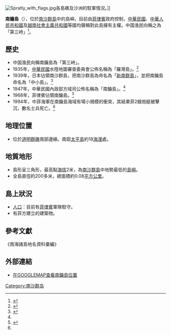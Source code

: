 {{Infobox Disputed Islands
| plural = 
| name             = 南鑰島
| image name       = 
| image caption    = 
| image size       = 
| locator map      = {{Location map+|Spratly Islands|float=center|width=300|caption=南鑰島的位置 
|places=
{{location map~ |Spratly Islands|marksize=6 |lat=11.466666 |long=114.423611
|label='''南鑰島
''' |position=bottom}}
}}
| map_custom       = yes
| native name      = 
| native name link = 
| other_names      =Loaita Island<br/>Pag-Asa（Ilalo）
| location         = [[南沙群島|南沙群島]] 
| coordinates      = {{Coord|10|40|00|N|114|25|25|E|display=inline,title}}
| archipelago      = 
| total islands    = 
| major islands    = 
| area             = 0.08 平方千米
| length           =
| width            =
| coastline        =
| highest mount    = 
| elevation        = 2 米
| country = {{PHL}}
| country admin divisions title =市
| country admin divisions = [[巴拉望省|巴拉望省]][[卡拉延市|卡拉延市]]
| country claim                 = {{PRC}}
| country claim divisions title = [[地级行政区|市]]
| country claim divisions       = [[海南省|海南省]][[三沙市|三沙市]]
| country 1 claim                 = {{ROC}}
| country 1 claim divisions title = [[区_(中华民国)|区]]
| country 1 claim divisions       = [[高雄市|高雄市]][[旗津区|旗津区]]
| country 2 claim                 = {{VNM}}
| country 2 claim divisions title      = [[县|县]]
| country 2 claim divisions    =[[庆和省|庆和省]][[长沙县|长沙县]]
| population                      = 78
| population as of                = 2012年
| density                         =
| ethnic groups                   =
| additional info                 =
}}
[[File:Spratly_with_flags.jpg|thumb]]各島礁及沙洲的駐軍情況。]]

'''南鑰島'''（{{lang-en|Loaita Island}}），位於[[南沙群島|南沙群島]]中的島嶼，目前由[[菲律賓|菲律賓]]政府控制，[[中華民國|中華民國]]、[[中華人民共和國|中華人民共和國]]及[[越南社會主義共和國|越南社會主義共和國]]等國均聲稱對此島擁有主權。中国渔民向稱之為「第三峙」<ref>{{Cite web|url=http://www.hnszw.org.cn/data/news/2009/06/43640/|title=海南史志网_中共海南省委党史研究室_海南省地方志办公室|accessdate=2018-07-08|work=www.hnszw.org.cn|archive-url=https://web.archive.org/web/20160328050833/http://hnszw.org.cn/data/news/2009/06/43640/|archive-date=2016-03-28|dead-url=yes}}</ref>。

== 歷史 ==

* 中国渔民向稱南鑰島為「第三峙」。
* 1935年，[[中華民國|中華民國]]水陸地圖審查委員會公佈名稱為「羅灣島」。<ref name=":0">{{Cite journal|title=文化生态学视角下的南海诸岛地名文化|author=赵静|url=http://www.rddl.com.cn/CN/abstract/abstract2806.shtml|journal=熱帶地理|issue=6|doi=|others=|year=2016|volume=36|page=1048|pmid=|access-date=2018-07-26|archive-date=2018-07-26|archive-url=https://web.archive.org/web/20180726201600/http://www.rddl.com.cn/CN/abstract/abstract2806.shtml|dead-url=yes}}</ref>
* 1939年，日本佔領南沙群島，把南沙群島為命名為「[[新南群島|新南群島]]」，並把南鑰島命名為「中小島」。<ref>{{Cite journal|title=抗战胜利后国民政府收复南海诸岛主权述论|author=陈谦平|url=http://www.mgzx.org.cn/uploads/2018/04/140044292584.pdf|journal=近代史研究|issue=2|doi=|others=|year=2017|volume=|page=10|pmid=|access-date=2018-07-26|archive-url=https://web.archive.org/web/20180726170200/http://www.mgzx.org.cn/uploads/2018/04/140044292584.pdf|archive-date=2018-07-26|dead-url=yes}}</ref>
* 1947年，中華民國內政部方域司公佈名稱為「南鑰島」。<ref name=":0" />
* 1968年，菲律賓佔領南鑰島。<ref name=":1">{{Cite web|url=http://sp.wenweipo.com/1129nh/|title=南海風雲-文匯專題|accessdate=2018-07-26|work=sp.wenweipo.com|archive-date=2019-05-08|archive-url=https://web.archive.org/web/20190508104004/http://sp.wenweipo.com/1129nh/|dead-url=no}}</ref>
* 1994年，中菲海軍在南鑰島海域有場小規模的衝突，其結果菲2艘炮艇被擊沉，數名士兵死亡。<ref name=":1" />

==地理位置==

*位於[[道明群礁|道明群礁]]南部邊緣。南距[[太平島|太平島]]約18[[海浬|海浬]]處。

==地質地形==
*島形呈三角形，最高點[[海拔|海拔]]2米，為[[南沙群島|南沙群島]]中地勢最低的[[島嶼|島嶼]]。
*全島直徑約200多米，總面積約0.08[[平方公里|平方公里]]。

==島上狀況==
*[[人口|人口]]：目前有[[菲律賓|菲律賓]]軍隊駐守。
*有菲方建立的建築物。

==參考文獻==
《南海諸島地名資料彙編》
{{reflist}}
==外部連結==
*[http://maps.google.com/maps?f=q&hl=zh-TW&geocode=&q=10%C2%B0+40%E2%80%B2+00%E2%80%B3+N+114%C2%B0+25%E2%80%B2+25%E2%80%B3+E&ie=UTF8&t=h&ll=10.66938,114.42338&spn=0.011598,0.027037&z=16 在GOOGLEMAP查看南鑰島位置]
{{南海诸岛}}
{{DEFAULTSORT:Nanyao南鑰}}
[[Category:南沙群岛|Category:南沙群岛]]